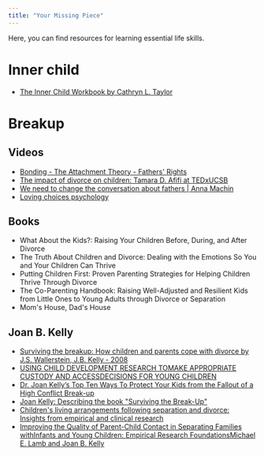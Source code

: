 ```yaml
---
title: "Your Missing Piece"
---
```


Here, you can find resources for learning essential life skills.

# Inner child
* [The Inner Child Workbook by Cathryn L. Taylor](https://www.amazon.ca/Inner-Child-Workbook-What-Your/dp/087477635X/)

# Breakup

## Videos

* [Bonding - The Attachment Theory - Fathers' Rights](https://youtu.be/SMTIlXavtqU)
* [The impact of divorce on children: Tamara D. Afifi at TEDxUCSB](https://youtu.be/cKcNyfXbQzQ)
* [We need to change the conversation about fathers | Anna Machin](https://youtu.be/cul4L441x9o)
* [Loving choices psychology](https://lovingchoicespsychology.ca/category/uncategorized/)

## Books

* What About the Kids?: Raising Your Children Before, During, and After Divorce
* The Truth About Children and Divorce: Dealing with the Emotions So You and Your Children Can Thrive
* Putting Children First: Proven Parenting Strategies for Helping Children Thrive Through Divorce
* The Co-Parenting Handbook: Raising Well-Adjusted and Resilient Kids from Little Ones to Young Adults through Divorce or Separation
* Mom's House, Dad's House

## Joan B. Kelly

* [Surviving the breakup: How children and parents cope with divorce by J.S. Wallerstein, J.B. Kelly - 2008]()
* [USING CHILD DEVELOPMENT RESEARCH TOMAKE APPROPRIATE CUSTODY AND ACCESSDECISIONS FOR YOUNG CHILDREN](http://ohiofamilyrights.com/Reports/Special-Reports-Page-4USING-CHILD-DEVELOPMENT-RESEARCH-TO-MAKE-APPROPRIATE-CUSTODY-AND-ACCESS-DECISIONS-FOR-YOUNG-CHILDREN.pdf)
* [Dr. Joan Kelly’s Top Ten Ways To Protect Your Kids from the Fallout of a High Conflict Break-up](https://www.cbc.ca/doczone/features/dr.-joan-kellys-top-ten-ways-to-protect-your-kids-from-the-fallout-of-a-hig)
* [Joan Kelly: Describing the book "Surviving the Break-Up"](https://www.youtube.com/watch?v=HXpVmF1H0DE)
* [Children's living arrangements following separation and divorce: Insights from empirical and clinical research](http://warehouse.olc.edu/~moapple/socialwork_old/333/Kelly,%20J.%20(2007).pdf)
* [Improving the Quality of Parent-Child Contact in Separating Families withInfants and Young Children: Empirical Research FoundationsMichael E. Lamb and Joan B. Kelly](https://ilanatamari.com/wp-content/uploads/2015/09/Lamb-Kelly-Parent-Child-Contact-Final-20081.pdf)
